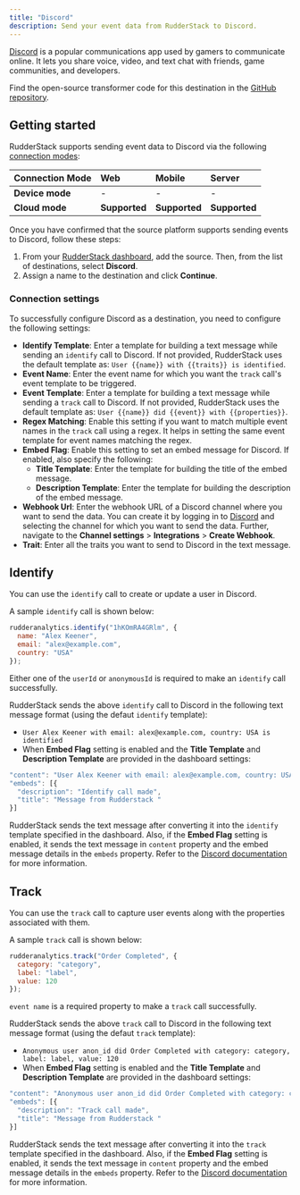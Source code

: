 ```yaml
---
title: "Discord"
description: Send your event data from RudderStack to Discord.
---
```


[Discord](https://discord.com/) is a popular communications app used by gamers to communicate online. It lets you share voice, video, and text chat with friends, game communities, and developers.

Find the open-source transformer code for this destination in the <a href="https://github.com/rudderlabs/rudder-transformer/tree/master/src/v0/destinations/discord">GitHub repository</a>.

## Getting started

RudderStack supports sending event data to Discord via the following <a href="https://rudderstack.com/docs/rudderstack-cloud/rudderstack-connection-modes/">connection modes</a>:

| **Connection Mode** | **Web**       | **Mobile**    | **Server**    |
| :------------------ | :------------ | :------------ | :------------ |
| **Device mode**     | -             | -             | -             |
| **Cloud mode**      | **Supported** | **Supported** | **Supported** |

Once you have confirmed that the source platform supports sending events to Discord, follow these steps:

1. From your [RudderStack dashboard](https://app.rudderstack.com/), add the source. Then, from the list of destinations, select **Discord**.
2. Assign a name to the destination and click **Continue**.

### Connection settings

To successfully configure Discord as a destination, you need to configure the following settings:

- **Identify Template**: Enter a template for building a text message while sending an `identify` call to Discord. If not provided, RudderStack uses the default template as: `User {{name}} with {{traits}} is identified`.
- **Event Name**: Enter the event name for which you want the `track` call's event template to be triggered.
- **Event Template**: Enter a template for building a text message while sending a `track` call to Discord. If not provided, RudderStack uses the default template as: `User {{name}} did {{event}} with {{properties}}`.
- **Regex Matching**: Enable this setting if you want to match multiple event names in the `track` call using a regex. It helps in setting the same event template for event names matching the regex.
- **Embed Flag**: Enable this setting to set an embed message for Discord. If enabled, also specify the following:
    - **Title Template**: Enter the template for building the title of the embed message.
    - **Description Template**: Enter the template for building the description of the embed message.
- **Webhook Url**: Enter the webhook URL of a Discord channel where you want to send the data. You can create it by logging in to [Discord](https://discord.com/login) and selecting the channel for which you want to send the data. Further, navigate to the **Channel settings** > **Integrations** > **Create Webhook**. 
- **Trait**: Enter all the traits you want to send to Discord in the text message.

## Identify

You can use the <Link to="/event-spec/standard-events/identify/">`identify`</Link> call to create or update a user in Discord.

A sample `identify` call is shown below:

```javascript
rudderanalytics.identify("1hKOmRA4GRlm", {
  name: "Alex Keener",
  email: "alex@example.com",
  country: "USA"
});
```

<div class="infoBlock">
Either one of the <code class="inline-code">userId</code> or <code class="inline-code">anonymousId</code> is required to make an <code class="inline-code">identify</code> call successfully.
</div>

RudderStack sends the above `identify` call to Discord in the following text message format (using the defaut `identify` template):
- `User Alex Keener with email: alex@example.com, country: USA is identified`
- When **Embed Flag** setting is enabled and the **Title Template** and **Description Template** are provided in the dashboard settings:

```javascript
"content": "User Alex Keener with email: alex@example.com, country: USA is identified",
"embeds": [{
  "description": "Identify call made",
  "title": "Message from Rudderstack "
}]
```

RudderStack sends the text message after converting it into the `identify` template specified in the dashboard. Also, if the **Embed Flag** setting is enabled, it sends the text message in `content` property and the embed message details in the `embeds` property. Refer to the [Discord documentation](https://discord.com/developers/docs/resources/webhook) for more information.


## Track

You can use the <Link to="/event-spec/standard-events/track">`track`</Link> call to capture user events along with the properties associated with them.

A sample `track` call is shown below:

```javascript
rudderanalytics.track("Order Completed", {
  category: "category",
  label: "label",
  value: 120
});
```

<div class="infoBlock">
<code class="inline-code">event name</code> is a required property to make a <code class="inline-code">track</code> call successfully.
</div>

RudderStack sends the above `track` call to Discord in the following text message format (using the defaut `track` template):
- `Anonymous user anon_id did Order Completed with category: category, label: label, value: 120`
- When **Embed Flag** setting is enabled and the **Title Template** and **Description Template** are provided in the dashboard settings:

```javascript
"content": "Anonymous user anon_id did Order Completed with category: category, label: label, value: 120",
"embeds": [{
  "description": "Track call made",
  "title": "Message from Rudderstack "
}]
```

RudderStack sends the text message after converting it into the `track` template specified in the dashboard. Also, if the **Embed Flag** setting is enabled, it sends the text message in `content` property and the embed message details in the `embeds` property. Refer to the [Discord documentation](https://discord.com/developers/docs/resources/webhook) for more information.